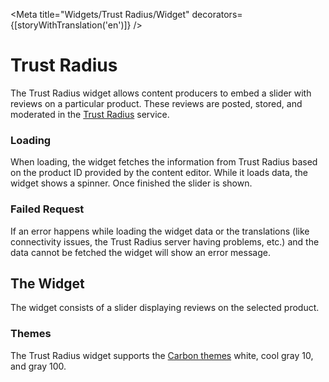 
<Meta
  title="Widgets/Trust Radius/Widget"
  decorators={[storyWithTranslation('en')]}
/>

# Trust Radius
<Story id="widgets-trust-radius-components--default" />

The Trust Radius widget allows content producers to embed a slider with reviews on a particular product. These reviews
are posted, stored, and moderated in the [Trust Radius](https://www.trustradius.com) service.

### Loading
When loading, the widget fetches the information from Trust Radius based on the product ID provided by the content
editor. While it loads data, the widget shows a spinner. Once finished the slider is shown.

<Story id="widgets-trust-radius-components--loading" />

### Failed Request
If an error happens while loading the widget data or the translations (like
connectivity issues, the Trust Radius server having problems, etc.) and the data
cannot be fetched the widget will show an error message.

<Story id="widgets-trust-radius-components--failed-request" />

## The Widget
The widget consists of a slider displaying reviews on the selected product.

<Story id="widgets-trust-radius-components--gray" />

### Themes
The Trust Radius widget supports the [Carbon themes](https://carbondesignsystem.com/guidelines/color/overview/#themes)
white, cool gray 10, and gray 100.

<Story id="widgets-trust-radius-components--dark" />

<Canvas withSource={false}>
  <Story id="widgets-trust-radius-components-slider-card--default" />
  <Story id="widgets-trust-radius-components-slider-card--gray" />
  <Story id="widgets-trust-radius-components-slider-card--dark" />
</Canvas>
